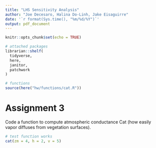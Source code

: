 ```yaml
---
title: "LHS Sensitivity Analysis"
author: "Joe Decesaro, Halina Do-Linh, Jake Eisaguirre"
date: '`r format(Sys.time(), "%m/%d/%Y")`'
output: pdf_document
---
```


```r
knitr::opts_chunk$set(echo = TRUE)

# attached packages
librarian::shelf(
  tidyverse,
  here,
  janitor,
  patchwork
)

# functions
source(here("hw/functions/cat.R"))
```

# Assignment 3

Code a function to compute atmospheric conductance Cat (how easily vapor diffuses from vegetation surfaces). 

```r
# test function works
cat(zm = 4, h = 2, v = 5)
```

